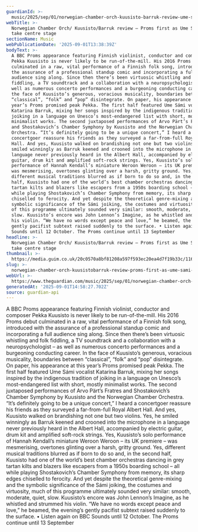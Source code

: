 ```yaml
---
guardianId: >-
  music/2025/sep/01/norwegian-chamber-orch-kuusisto-barruk-review-ume-sami-language-prom-katarina-barruk
webTitle: >-
  Norwegian Chamber Orch/ Kuusisto/Barruk review – Proms first as Ume Sámi songs
  take centre stage 
sectionName: Music
webPublicationDate: '2025-09-01T13:38:39Z'
bodyText: >-
  A BBC Proms appearance featuring Finnish violinist, conductor and composer
  Pekka Kuusisto is never likely to be run-of-the-mill. His 2016 Proms debut
  culminated in a raw, vital performance of a Finnish folk song, introduced with
  the assurance of a professional standup comic and incorporating a full
  audience sing along. Since then there’s been virtuosic whistling and folk
  fiddling, a TV soundtrack and a collaboration with a neuropsychologist – as
  well as numerous concerto performances and a burgeoning conducting career. In
  the face of Kuusisto’s generous, voracious musicality, boundaries between
  “classical”, “folk” and “pop” disintegrate. On paper, his appearance at this
  year’s Proms promised peak Pekka. The first half featured Ume Sámi vocalist
  Katarina Barruk, mixing her songs inspired by the indigenous tradition of
  joiking in a language on Unesco’s most-endangered list with short, mostly
  minimalist works. The second juxtaposed performances of Arvo Pärt’s Fratres
  and Shostakovich’s Chamber Symphony by Kuusisto and the Norwegian Chamber
  Orchestra. “It’s definitely going to be a unique concert,” I heard a
  concertgoer reassure his friends as they surveyed a far-from-full Royal Albert
  Hall. And yes, Kuusisto walked on brandishing not one but two violins. Yes, he
  smiled winningly as Barruk keened and crooned into the microphone in a
  language never previously heard in the Albert Hall, accompanied by electric
  guitar, drum kit and amplified soft-rock strings. Yes, Kuusisto’s solo
  performance of Hannah Kendall’s miniature Weroon Weroon – its UK premiere –
  was mesmerising, overtones glinting over a harsh, gritty ground. Yes,
  different musical traditions blurred as if born to do so and, in the second
  half, Kuusisto had one of the world’s best chamber orchestras dancing in grey
  tartan kilts and blazers like escapers from a 1950s boarding school – all
  while playing Shostakovich’s Chamber Symphony from memory, its sharp edges
  chiselled to ferocity. And yet despite the theoretical genre-mixing and the
  symbolic significance of the Sámi joiking, the costumes and virtuosity, much
  of this programme ultimately sounded very similar: smooth, moderate, quiet,
  slow. Kuusisto’s encore was John Lennon’s Imagine, as he whistled and strummed
  his violin. “We have no words except peace and love,” he beamed, the evening’s
  gently pacifist subtext raised suddenly to the surface. • Listen again on BBC
  Sounds until 12 October. The Proms continue until 13 September
headline: >-
  Norwegian Chamber Orch/ Kuusisto/Barruk review – Proms first as Ume Sámi songs
  take centre stage 
thumbnail: >-
  https://media.guim.co.uk/20c0570a8bf81208a597f593ec20ea4d7f19b33c/116_290_4049_3239/500.jpg
slug: >-
  norwegian-chamber-orch-kuusistobarruk-review-proms-first-as-ume-sami-songs-take-centre-stage
webUrl: >-
  https://www.theguardian.com/music/2025/sep/01/norwegian-chamber-orch-kuusisto-barruk-review-ume-sami-language-prom-katarina-barruk
generatedAt: '2025-09-01T14:58:27.702Z'
source: guardian-api
---
```

A BBC Proms appearance featuring Finnish violinist, conductor and composer Pekka Kuusisto is never likely to be run-of-the-mill. His 2016 Proms debut culminated in a raw, vital performance of a Finnish folk song, introduced with the assurance of a professional standup comic and incorporating a full audience sing along. Since then there’s been virtuosic whistling and folk fiddling, a TV soundtrack and a collaboration with a neuropsychologist – as well as numerous concerto performances and a burgeoning conducting career. In the face of Kuusisto’s generous, voracious musicality, boundaries between “classical”, “folk” and “pop” disintegrate. On paper, his appearance at this year’s Proms promised peak Pekka. The first half featured Ume Sámi vocalist Katarina Barruk, mixing her songs inspired by the indigenous tradition of joiking in a language on Unesco’s most-endangered list with short, mostly minimalist works. The second juxtaposed performances of Arvo Pärt’s Fratres and Shostakovich’s Chamber Symphony by Kuusisto and the Norwegian Chamber Orchestra. “It’s definitely going to be a unique concert,” I heard a concertgoer reassure his friends as they surveyed a far-from-full Royal Albert Hall. And yes, Kuusisto walked on brandishing not one but two violins. Yes, he smiled winningly as Barruk keened and crooned into the microphone in a language never previously heard in the Albert Hall, accompanied by electric guitar, drum kit and amplified soft-rock strings. Yes, Kuusisto’s solo performance of Hannah Kendall’s miniature Weroon Weroon – its UK premiere – was mesmerising, overtones glinting over a harsh, gritty ground. Yes, different musical traditions blurred as if born to do so and, in the second half, Kuusisto had one of the world’s best chamber orchestras dancing in grey tartan kilts and blazers like escapers from a 1950s boarding school – all while playing Shostakovich’s Chamber Symphony from memory, its sharp edges chiselled to ferocity. And yet despite the theoretical genre-mixing and the symbolic significance of the Sámi joiking, the costumes and virtuosity, much of this programme ultimately sounded very similar: smooth, moderate, quiet, slow. Kuusisto’s encore was John Lennon’s Imagine, as he whistled and strummed his violin. “We have no words except peace and love,” he beamed, the evening’s gently pacifist subtext raised suddenly to the surface. • Listen again on BBC Sounds until 12 October. The Proms continue until 13 September
